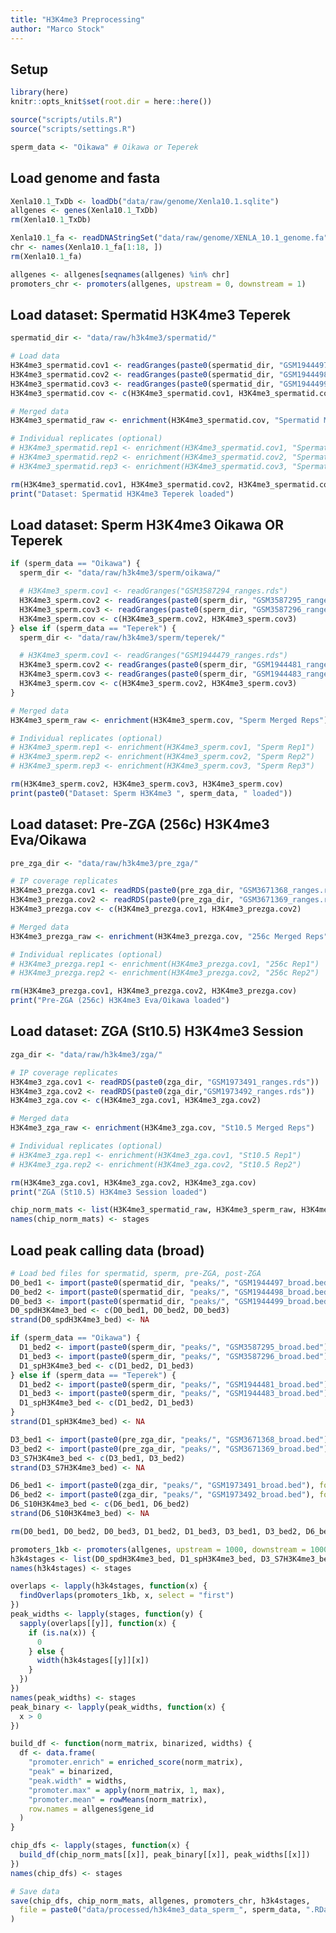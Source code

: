 ```yaml
---
title: "H3K4me3 Preprocessing"
author: "Marco Stock"
---
```


## Setup
```r
library(here)
knitr::opts_knit$set(root.dir = here::here())
```
```r
source("scripts/utils.R")
source("scripts/settings.R")
```
```r
sperm_data <- "Oikawa" # Oikawa or Teperek
```

## Load genome and fasta
```r
Xenla10.1_TxDb <- loadDb("data/raw/genome/Xenla10.1.sqlite")
allgenes <- genes(Xenla10.1_TxDb)
rm(Xenla10.1_TxDb)

Xenla10.1_fa <- readDNAStringSet("data/raw/genome/XENLA_10.1_genome.fa", "fasta")
chr <- names(Xenla10.1_fa[1:18, ])
rm(Xenla10.1_fa)

allgenes <- allgenes[seqnames(allgenes) %in% chr]
promoters_chr <- promoters(allgenes, upstream = 0, downstream = 1)
```

## Load dataset: Spermatid H3K4me3 Teperek
```r
spermatid_dir <- "data/raw/h3k4me3/spermatid/"

# Load data
H3K4me3_spermatid.cov1 <- readGranges(paste0(spermatid_dir, "GSM1944497_ranges.rds"))
H3K4me3_spermatid.cov2 <- readGranges(paste0(spermatid_dir, "GSM1944498_ranges.rds"))
H3K4me3_spermatid.cov3 <- readGranges(paste0(spermatid_dir, "GSM1944499_ranges.rds"))
H3K4me3_spermatid.cov <- c(H3K4me3_spermatid.cov1, H3K4me3_spermatid.cov2, H3K4me3_spermatid.cov3)

# Merged data
H3K4me3_spermatid_raw <- enrichment(H3K4me3_spermatid.cov, "Spermatid Merged Reps")

# Individual replicates (optional)
# H3K4me3_spermatid.rep1 <- enrichment(H3K4me3_spermatid.cov1, "Spermatid Rep1")
# H3K4me3_spermatid.rep2 <- enrichment(H3K4me3_spermatid.cov2, "Spermatid Rep2")
# H3K4me3_spermatid.rep3 <- enrichment(H3K4me3_spermatid.cov3, "Spermatid Rep3")

rm(H3K4me3_spermatid.cov1, H3K4me3_spermatid.cov2, H3K4me3_spermatid.cov3, H3K4me3_spermatid.cov)
print("Dataset: Spermatid H3K4me3 Teperek loaded")
```

## Load dataset: Sperm H3K4me3 Oikawa OR Teperek
```r
if (sperm_data == "Oikawa") {
  sperm_dir <- "data/raw/h3k4me3/sperm/oikawa/"

  # H3K4me3_sperm.cov1 <- readGranges("GSM3587294_ranges.rds")
  H3K4me3_sperm.cov2 <- readGranges(paste0(sperm_dir, "GSM3587295_ranges.rds"))
  H3K4me3_sperm.cov3 <- readGranges(paste0(sperm_dir, "GSM3587296_ranges.rds"))
  H3K4me3_sperm.cov <- c(H3K4me3_sperm.cov2, H3K4me3_sperm.cov3)
} else if (sperm_data == "Teperek") {
  sperm_dir <- "data/raw/h3k4me3/sperm/teperek/"

  # H3K4me3_sperm.cov1 <- readGranges("GSM1944479_ranges.rds")
  H3K4me3_sperm.cov2 <- readGranges(paste0(sperm_dir, "GSM1944481_ranges.rds"))
  H3K4me3_sperm.cov3 <- readGranges(paste0(sperm_dir, "GSM1944483_ranges.rds"))
  H3K4me3_sperm.cov <- c(H3K4me3_sperm.cov2, H3K4me3_sperm.cov3)
}

# Merged data
H3K4me3_sperm_raw <- enrichment(H3K4me3_sperm.cov, "Sperm Merged Reps")

# Individual replicates (optional)
# H3K4me3_sperm.rep1 <- enrichment(H3K4me3_sperm.cov1, "Sperm Rep1")
# H3K4me3_sperm.rep2 <- enrichment(H3K4me3_sperm.cov2, "Sperm Rep2")
# H3K4me3_sperm.rep3 <- enrichment(H3K4me3_sperm.cov3, "Sperm Rep3")

rm(H3K4me3_sperm.cov2, H3K4me3_sperm.cov3, H3K4me3_sperm.cov)
print(paste0("Dataset: Sperm H3K4me3 ", sperm_data, " loaded"))
```


## Load dataset: Pre-ZGA (256c) H3K4me3 Eva/Oikawa
```r
pre_zga_dir <- "data/raw/h3k4me3/pre_zga/"

# IP coverage replicates
H3K4me3_prezga.cov1 <- readRDS(paste0(pre_zga_dir, "GSM3671368_ranges.rds"))
H3K4me3_prezga.cov2 <- readRDS(paste0(pre_zga_dir, "GSM3671369_ranges.rds"))
H3K4me3_prezga.cov <- c(H3K4me3_prezga.cov1, H3K4me3_prezga.cov2)

# Merged data
H3K4me3_prezga_raw <- enrichment(H3K4me3_prezga.cov, "256c Merged Reps")

# Individual replicates (optional)
# H3K4me3_prezga.rep1 <- enrichment(H3K4me3_prezga.cov1, "256c Rep1")
# H3K4me3_prezga.rep2 <- enrichment(H3K4me3_prezga.cov2, "256c Rep2")

rm(H3K4me3_prezga.cov1, H3K4me3_prezga.cov2, H3K4me3_prezga.cov)
print("Pre-ZGA (256c) H3K4me3 Eva/Oikawa loaded")
```

## Load dataset: ZGA (St10.5) H3K4me3 Session
```r
zga_dir <- "data/raw/h3k4me3/zga/"

# IP coverage replicates
H3K4me3_zga.cov1 <- readRDS(paste0(zga_dir, "GSM1973491_ranges.rds"))
H3K4me3_zga.cov2 <- readRDS(paste0(zga_dir,"GSM1973492_ranges.rds"))
H3K4me3_zga.cov <- c(H3K4me3_zga.cov1, H3K4me3_zga.cov2)

# Merged data
H3K4me3_zga_raw <- enrichment(H3K4me3_zga.cov, "St10.5 Merged Reps")

# Individual replicates (optional)
# H3K4me3_zga.rep1 <- enrichment(H3K4me3_zga.cov1, "St10.5 Rep1")
# H3K4me3_zga.rep2 <- enrichment(H3K4me3_zga.cov2, "St10.5 Rep2")

rm(H3K4me3_zga.cov1, H3K4me3_zga.cov2, H3K4me3_zga.cov)
print("ZGA (St10.5) H3K4me3 Session loaded")
```

```r
chip_norm_mats <- list(H3K4me3_spermatid_raw, H3K4me3_sperm_raw, H3K4me3_prezga_raw, H3K4me3_zga_raw)
names(chip_norm_mats) <- stages
```

## Load peak calling data (broad)
```r
# Load bed files for spermatid, sperm, pre-ZGA, post-ZGA
D0_bed1 <- import(paste0(spermatid_dir, "peaks/", "GSM1944497_broad.bed"), format = "bed")
D0_bed2 <- import(paste0(spermatid_dir, "peaks/", "GSM1944498_broad.bed"), format = "bed")
D0_bed3 <- import(paste0(spermatid_dir, "peaks/", "GSM1944499_broad.bed"), format = "bed")
D0_spdH3K4me3_bed <- c(D0_bed1, D0_bed2, D0_bed3)
strand(D0_spdH3K4me3_bed) <- NA

if (sperm_data == "Oikawa") {
  D1_bed2 <- import(paste0(sperm_dir, "peaks/", "GSM3587295_broad.bed"), format = "bed")
  D1_bed3 <- import(paste0(sperm_dir, "peaks/", "GSM3587296_broad.bed"), format = "bed")
  D1_spH3K4me3_bed <- c(D1_bed2, D1_bed3)
} else if (sperm_data == "Teperek") {
  D1_bed2 <- import(paste0(sperm_dir, "peaks/", "GSM1944481_broad.bed"), format = "bed")
  D1_bed3 <- import(paste0(sperm_dir, "peaks/", "GSM1944483_broad.bed"), format = "bed")
  D1_spH3K4me3_bed <- c(D1_bed2, D1_bed3)
}
strand(D1_spH3K4me3_bed) <- NA

D3_bed1 <- import(paste0(pre_zga_dir, "peaks/", "GSM3671368_broad.bed"), format = "bed")
D3_bed2 <- import(paste0(pre_zga_dir, "peaks/", "GSM3671369_broad.bed"), format = "bed")
D3_S7H3K4me3_bed <- c(D3_bed1, D3_bed2)
strand(D3_S7H3K4me3_bed) <- NA

D6_bed1 <- import(paste0(zga_dir, "peaks/", "GSM1973491_broad.bed"), format = "bed")
D6_bed2 <- import(paste0(zga_dir, "peaks/", "GSM1973492_broad.bed"), format = "bed")
D6_S10H3K4me3_bed <- c(D6_bed1, D6_bed2)
strand(D6_S10H3K4me3_bed) <- NA

rm(D0_bed1, D0_bed2, D0_bed3, D1_bed2, D1_bed3, D3_bed1, D3_bed2, D6_bed1, D6_bed2)

promoters_1kb <- promoters(allgenes, upstream = 1000, downstream = 1000)
h3k4stages <- list(D0_spdH3K4me3_bed, D1_spH3K4me3_bed, D3_S7H3K4me3_bed, D6_S10H3K4me3_bed)
names(h3k4stages) <- stages

overlaps <- lapply(h3k4stages, function(x) {
  findOverlaps(promoters_1kb, x, select = "first")
})
peak_widths <- lapply(stages, function(y) {
  sapply(overlaps[[y]], function(x) {
    if (is.na(x)) {
      0
    } else {
      width(h3k4stages[[y]][x])
    }
  })
})
names(peak_widths) <- stages
peak_binary <- lapply(peak_widths, function(x) {
  x > 0
})

build_df <- function(norm_matrix, binarized, widths) {
  df <- data.frame(
    "promoter.enrich" = enriched_score(norm_matrix),
    "peak" = binarized,
    "peak.width" = widths,
    "promoter.max" = apply(norm_matrix, 1, max),
    "promoter.mean" = rowMeans(norm_matrix),
    row.names = allgenes$gene_id
  )
}

chip_dfs <- lapply(stages, function(x) {
  build_df(chip_norm_mats[[x]], peak_binary[[x]], peak_widths[[x]])
})
names(chip_dfs) <- stages
```

```r
# Save data
save(chip_dfs, chip_norm_mats, allgenes, promoters_chr, h3k4stages,
  file = paste0("data/processed/h3k4me3_data_sperm_", sperm_data, ".RData")
)
```






